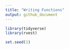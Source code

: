 ```yaml
---
title: "Writing Functions"
output: github_document
---
```


```r
library(tidyverse)
library(rvest)

set.seed(1)
```

